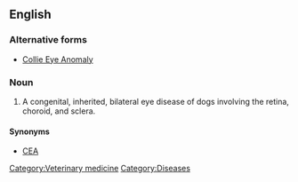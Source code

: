 ==English==
===Alternative forms===
*[[Collie Eye Anomaly]]

===Noun===
{{en-noun|-|sg=[[collie]] [[eye]] [[anomaly]]}}
{{wikipedia}}
# {{context|veterinary medicine}} A congenital, inherited, bilateral eye disease of dogs involving the retina, choroid, and sclera.

====Synonyms====
*[[CEA]]

[[Category:Veterinary medicine]]
[[Category:Diseases]]